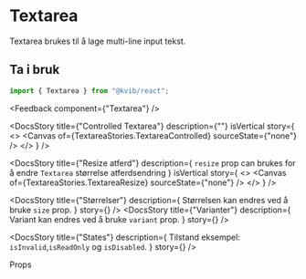 
<Meta of={TextareaStories} />

<DocsContainer>

# Textarea

Textarea brukes til å lage multi-line input tekst.

## Ta i bruk

```jsx
import { Textarea } from "@kvib/react";
```

<Feedback component={"Textarea"} />

<DocsStory
  title={"Controlled Textarea"}
  description={""}
  isVertical
  story={
    <>
      <Canvas of={TextareaStories.TextareaControlled} sourceState={"none"} />
      <Source code={TextAreaStrings} dark />
    </>
  }
/>

<DocsStory
  title={"Resize atferd"}
  description={
    <Text>
      <code>resize</code> prop can brukes for å endre <code>Textarea</code> størrelse atferdsendring
    </Text>
  }
  isVertical
  story={
    <>
      <Canvas of={TextareaStories.TextareaResize} sourceState={"none"} />
      <Source code={TextAreaResizeStrings} dark />
    </>
  }
/>

<DocsStory
  title={"Størrelser"}
  description={
    <Text>
      Størrelsen kan endres ved å bruke <code>size</code> prop.
    </Text>
  }
  story={<Canvas of={TextareaStories.TextareaSizes} sourceState="hidden" />}
/>
<DocsStory
  title={"Varianter"}
  description={
    <Text>
      Variant kan endres ved å bruke <code>variant</code> prop.
    </Text>
  }
  story={<Canvas of={TextareaStories.TextareaVariants} sourceState="hidden" />}
/>

<DocsStory
  title={"States"}
  description={
    <Text>
      Tilstand eksempel: <code>isInvalid</code>,<code>isReadOnly</code> og <code>isDisabled</code>.
    </Text>
  }
  story={<Canvas of={TextareaStories.TextareaStates} sourceState="hidden" />}
/>

<DocsHeading light>Props</DocsHeading>
<Canvas of={TextareaStories.Textarea} />
<Controls of={TextareaStories.Textarea} />

</DocsContainer>

